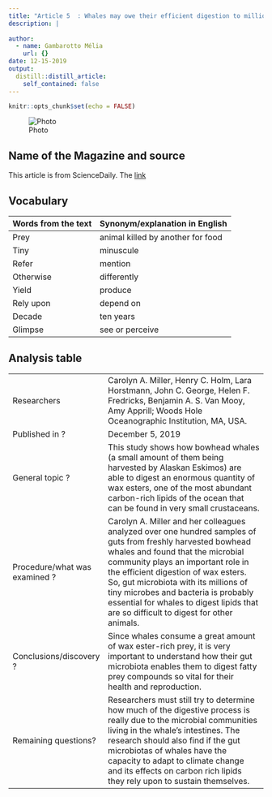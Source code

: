 ```yaml
---
title: "Article 5  : Whales may owe their efficient digestion to millions of tiny microbes "
description: |
  
author:
  - name: Gambarotto Mélia
    url: {}
date: 12-15-2019
output:
  distill::distill_article:
    self_contained: false
---
```


```r
knitr::opts_chunk$set(echo = FALSE)
```

![Photo](https://lh3.ggpht.com/-G5KgcyY6hkI/UHfFpRGnl_I/AAAAAAAAA9c/OqmwawBdbNs/s1600/jpg_biodiversite_03.jpg)


## Name of the Magazine and source
This article is from ScienceDaily. The [link](https://www.sciencedaily.com/releases/2019/12/191205130526.htm)

## Vocabulary

| Words from the text | Synonym/explanation in English |
| ------------------- | ------------------------------ |
|Prey |animal killed by another for food |
|Tiny |minuscule |
|Refer| mention|
|Otherwise| differently|
|Yield| produce|
|Rely upon| depend on|
|Decade| ten years|
|Glimpse| see or perceive|


## Analysis table

|                              |                                                                     |
| ---------------------------- | ------------------------------------------------------------------- |
| Researchers | Carolyn A. Miller, Henry C. Holm, Lara Horstmann, John C. George, Helen F. Fredricks, Benjamin A. S. Van Mooy, Amy Apprill; Woods Hole Oceanographic Institution, MA, USA.|
| Published in ? | December 5, 2019 |
| General topic ? | This study shows how bowhead whales (a small amount of them being harvested by Alaskan Eskimos) are able to digest an enormous quantity of wax esters, one of the most abundant carbon-rich lipids of the ocean that can be found in very small crustaceans.|
| Procedure/what was examined ?| Carolyn A. Miller and her colleagues analyzed over one hundred samples of guts from freshly harvested bowhead whales and found that the microbial community plays an important role in the efficient digestion of wax esters. So, gut microbiota with its millions of tiny microbes and bacteria is probably essential for whales to digest lipids that are so difficult to digest for other animals.|
| Conclusions/discovery ? | Since whales consume a great amount of wax ester-rich prey, it is very important to understand how their gut microbiota enables them to digest fatty prey compounds so vital for their health and reproduction. |
| Remaining questions? | Researchers must still try to determine how much of the digestive process is really due to the microbial communities living in the whale’s intestines. The research should also find if the gut microbiotas of whales have the capacity to adapt to climate change and its effects on carbon rich lipids they rely upon to sustain themselves.  



